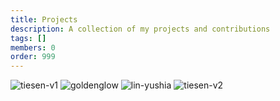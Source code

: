 ```yaml
---
title: Projects
description: A collection of my projects and contributions
tags: []
members: 0
order: 999
---
```



<ProjectList />

![tiesen-v1](/assets/design/tiesen-v1.png)
![goldenglow](/assets/design/goldenglow.png)
![lin-yushia](/assets/design/lin-yushia.png)
![tiesen-v2](/assets/design/tiesen-v2.png)
